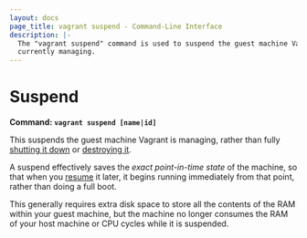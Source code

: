 ```yaml
---
layout: docs
page_title: vagrant suspend - Command-Line Interface
description: |-
  The "vagrant suspend" command is used to suspend the guest machine Vagrant is
  currently managing.
---
```


# Suspend

**Command: `vagrant suspend [name|id]`**

This suspends the guest machine Vagrant is managing, rather than fully
[shutting it down](/vagrant/docs/cli/halt) or [destroying it](/vagrant/docs/cli/destroy).

A suspend effectively saves the _exact point-in-time state_ of the machine,
so that when you [resume](/vagrant/docs/cli/resume) it later, it begins running
immediately from that point, rather than doing a full boot.

This generally requires extra disk space to store all the contents of the
RAM within your guest machine, but the machine no longer consumes the
RAM of your host machine or CPU cycles while it is suspended.
